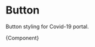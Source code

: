 
<Meta title="Elements/Button" component={Button} />

# Button

Button styling for Covid-19 portal.


<Canvas>
  <Story
    name="Button"
    args={{
      text: "Click me!",
    }}
  >
    {Component}
  </Story>
</Canvas>
